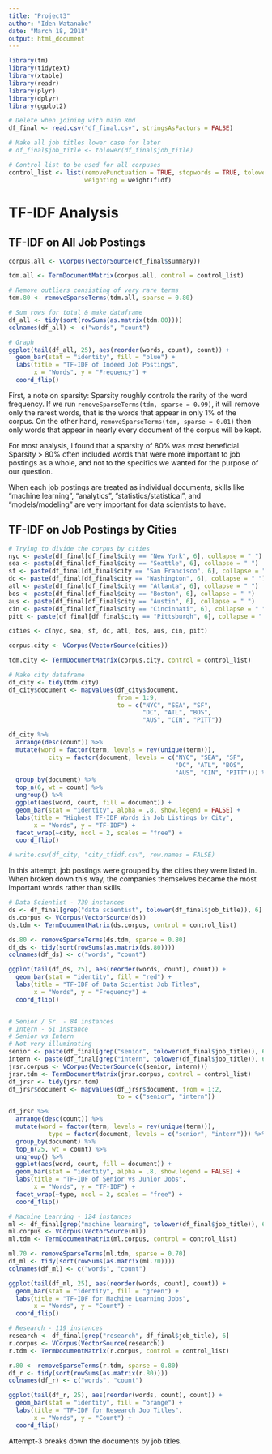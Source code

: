 ```yaml
---
title: "Project3"
author: "Iden Watanabe"
date: "March 18, 2018"
output: html_document
---
```


```r
library(tm)
library(tidytext)
library(xtable)
library(readr)
library(plyr)
library(dplyr)
library(ggplot2)
```

```r
# Delete when joining with main Rmd
df_final <- read.csv("df_final.csv", stringsAsFactors = FALSE)

# Make all job titles lower case for later
# df_final$job_title <- tolower(df_final$job_title)

# Control list to be used for all corpuses
control_list <- list(removePunctuation = TRUE, stopwords = TRUE, tolower = TRUE,
                     weighting = weightTfIdf)
```
# TF-IDF Analysis

## TF-IDF on All Job Postings
```r
corpus.all <- VCorpus(VectorSource(df_final$summary))

tdm.all <- TermDocumentMatrix(corpus.all, control = control_list)

# Remove outliers consisting of very rare terms
tdm.80 <- removeSparseTerms(tdm.all, sparse = 0.80)

# Sum rows for total & make dataframe
df_all <- tidy(sort(rowSums(as.matrix(tdm.80))))
colnames(df_all) <- c("words", "count")

# Graph
ggplot(tail(df_all, 25), aes(reorder(words, count), count)) +
  geom_bar(stat = "identity", fill = "blue") +
  labs(title = "TF-IDF of Indeed Job Postings",
       x = "Words", y = "Frequency") +
  coord_flip()

```

First, a note on sparsity: Sparsity roughly controls the rarity of the word frequency.  If we run `removeSparseTerms(tdm, sparse = 0.99)`, it will remove only the rarest words, that is the words that appear in only 1% of the corpus.  On the other hand, `removeSparseTerms(tdm, sparse = 0.01)` then only words that appear in nearly every document of the corpus will be kept.

For most analysis, I found that a sparsity of 80% was most beneficial.  Sparsity > 80% often included words that were more important to job postings as a whole, and not to the specifics we wanted for the purpose of our question.

When each job postings are treated as individual documents, skills like "machine learning", "analytics", "statistics/statistical", and "models/modeling" are very important for data scientists to have.

## TF-IDF on Job Postings by Cities
```r
# Trying to divide the corpus by cities
nyc <- paste(df_final[df_final$city == "New York", 6], collapse = " ")
sea <- paste(df_final[df_final$city == "Seattle", 6], collapse = " ")
sf <- paste(df_final[df_final$city == "San Francisco", 6], collapse = " ")
dc <- paste(df_final[df_final$city == "Washington", 6], collapse = " ")
atl <- paste(df_final[df_final$city == "Atlanta", 6], collapse = " ")
bos <- paste(df_final[df_final$city == "Boston", 6], collapse = " ")
aus <- paste(df_final[df_final$city == "Austin", 6], collapse = " ")
cin <- paste(df_final[df_final$city == "Cincinnati", 6], collapse = " ")
pitt <- paste(df_final[df_final$city == "Pittsburgh", 6], collapse = " ")

cities <- c(nyc, sea, sf, dc, atl, bos, aus, cin, pitt)

corpus.city <- VCorpus(VectorSource(cities))

tdm.city <- TermDocumentMatrix(corpus.city, control = control_list)

# Make city dataframe
df_city <- tidy(tdm.city)
df_city$document <- mapvalues(df_city$document,
                              from = 1:9,
                              to = c("NYC", "SEA", "SF",
                                     "DC", "ATL", "BOS",
                                     "AUS", "CIN", "PITT"))

df_city %>%
  arrange(desc(count)) %>%
  mutate(word = factor(term, levels = rev(unique(term))),
           city = factor(document, levels = c("NYC", "SEA", "SF",
                                              "DC", "ATL", "BOS",
                                              "AUS", "CIN", "PITT"))) %>%
  group_by(document) %>%
  top_n(6, wt = count) %>%
  ungroup() %>%
  ggplot(aes(word, count, fill = document)) +
  geom_bar(stat = "identity", alpha = .8, show.legend = FALSE) +
  labs(title = "Highest TF-IDF Words in Job Listings by City",
       x = "Words", y = "TF-IDF") +
  facet_wrap(~city, ncol = 2, scales = "free") +
  coord_flip()

# write.csv(df_city, "city_tfidf.csv", row.names = FALSE)
```

In this attempt, job postings were grouped by the cities they were listed in.  When broken down this way, the companies themselves became the most important words rather than skills.

```r
# Data Scientist - 739 instances
ds <- df_final[grep("data scientist", tolower(df_final$job_title)), 6]
ds.corpus <- VCorpus(VectorSource(ds))
ds.tdm <- TermDocumentMatrix(ds.corpus, control = control_list)

ds.80 <- removeSparseTerms(ds.tdm, sparse = 0.80)
df_ds <- tidy(sort(rowSums(as.matrix(ds.80))))
colnames(df_ds) <- c("words", "count")

ggplot(tail(df_ds, 25), aes(reorder(words, count), count)) +
  geom_bar(stat = "identity", fill = "red") +
  labs(title = "TF-IDF of Data Scientist Job Titles",
       x = "Words", y = "Frequency") +
  coord_flip()


# Senior / Sr. - 84 instances
# Intern - 61 instance
# Senior vs Intern
# Not very illuminating
senior <- paste(df_final[grep("senior", tolower(df_final$job_title)), 6], collapse = " ")
intern <- paste(df_final[grep("intern", tolower(df_final$job_title)), 6], collapse = " ")
jrsr.corpus <- VCorpus(VectorSource(c(senior, intern)))
jrsr.tdm <- TermDocumentMatrix(jrsr.corpus, control = control_list)
df_jrsr <- tidy(jrsr.tdm)
df_jrsr$document <- mapvalues(df_jrsr$document, from = 1:2,
                              to = c("senior", "intern"))

df_jrsr %>%
  arrange(desc(count)) %>%
  mutate(word = factor(term, levels = rev(unique(term))),
           type = factor(document, levels = c("senior", "intern"))) %>%
  group_by(document) %>%
  top_n(25, wt = count) %>%
  ungroup() %>%
  ggplot(aes(word, count, fill = document)) +
  geom_bar(stat = "identity", alpha = .8, show.legend = FALSE) +
  labs(title = "TF-IDF of Senior vs Junior Jobs",
       x = "Words", y = "TF-IDF") +
  facet_wrap(~type, ncol = 2, scales = "free") +
  coord_flip()

# Machine Learning - 124 instances
ml <- df_final[grep("machine learning", tolower(df_final$job_title)), 6]
ml.corpus <- VCorpus(VectorSource(ml))
ml.tdm <- TermDocumentMatrix(ml.corpus, control = control_list)

ml.70 <- removeSparseTerms(ml.tdm, sparse = 0.70)
df_ml <- tidy(sort(rowSums(as.matrix(ml.70))))
colnames(df_ml) <- c("words", "count")

ggplot(tail(df_ml, 25), aes(reorder(words, count), count)) +
  geom_bar(stat = "identity", fill = "green") +
  labs(title = "TF-IDF for Machine Learning Jobs",
       x = "Words", y = "Count") +
  coord_flip()

# Research - 119 instances
research <- df_final[grep("research", df_final$job_title), 6]
r.corpus <- VCorpus(VectorSource(research))
r.tdm <- TermDocumentMatrix(r.corpus, control = control_list)

r.80 <- removeSparseTerms(r.tdm, sparse = 0.80)
df_r <- tidy(sort(rowSums(as.matrix(r.80))))
colnames(df_r) <- c("words", "count")

ggplot(tail(df_r, 25), aes(reorder(words, count), count)) +
  geom_bar(stat = "identity", fill = "orange") +
  labs(title = "TF-IDF for Research Job Titles",
       x = "Words", y = "Count") +
  coord_flip()
```

Attempt-3 breaks down the documents by job titles.